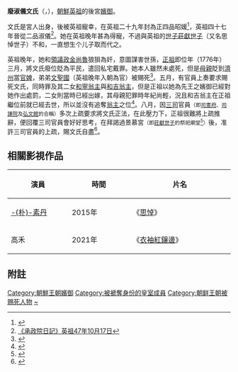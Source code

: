 '''廢淑儀文氏'''（'''{{lang|ko|폐숙의 문씨}}'''，{{bd|？||1776年|}}），[[朝鮮英祖|朝鮮英祖]]的後宮[[嬪御|嬪御]]。

文氏是宮人出身，後被英祖寵幸，在英祖二十九年封為正四品昭媛<ref>{{Cite web |url=http://sillok.history.go.kr/id/kua_12902008_004 |title=《英祖實錄》79卷，29年（1753）2月8日紀錄四 |access-date=2016-07-13 |archive-date=2021-04-07 |archive-url=https://web.archive.org/web/20210407170155/http://sillok.history.go.kr/id/kua_12902008_004 |dead-url=no }}</ref>，英祖四十七年晉從二品淑儀<ref>[http://sjw.history.go.kr/url.jsp?ID=SJW-F47100170-00700 《承政院日記》英祖47年10月17日]</ref>。她在英祖晚年甚為得寵，不過與英祖的[[世子|世子]][[莊獻世子|莊獻世子]]（又名思悼世子）不和，一直想生个儿子取而代之。

英祖晚年，她和[[領議政|領議政]][[金尚魯|金尚魯]]狼狽為奸，意圖謀害世孫，[[朝鮮正祖|正祖]]即位年（1776年）三月，將文氏廢位貶為平民，遣回私宅戴罪。她本人雖然未處死，但是[[母親|母親]]貶到[[济州岛|濟州]]當[[官婢|官婢]]，弟弟[[文聖國|文聖國]]（英祖晚年入朝為官）被賜死<ref>{{Cite web |url=http://sillok.history.go.kr/id/kva_10003030_002 |title=《正祖實錄》1卷，卽位年（1776）3月30日紀錄二 |access-date=2017-05-28 |archive-date=2021-04-07 |archive-url=https://web.archive.org/web/20210407164919/http://sillok.history.go.kr/id/kva_10003030_002 |dead-url=no }}</ref>。五月，有官員上奏要求賜死文氏，同時罪及其二女[[和寧翁主|和寧翁主]]與[[和吉翁主|和吉翁主]]，但是正祖以她為先王之嬪御已經對她作出處罰，二女則當時已經出嫁，其母親犯罪時年紀尚輕，況且和吉翁主在正祖繼位前就已經去世，所以並沒有追奪[[翁主|翁主]]之位<ref>{{Cite web |url=http://sillok.history.go.kr/id/kva_10005014_001 |title=《正祖實錄》1卷，卽位年（1776）5月14日紀錄一 |access-date=2017-05-28 |archive-date=2021-04-07 |archive-url=https://web.archive.org/web/20210407164840/http://sillok.history.go.kr/id/kva_10005014_001 |dead-url=no }}</ref>。八月，因[[三司|三司]]官員<small>（即[[司憲府|司憲府]]、[[司諫院|司諫院]]及[[弘文館_(朝鮮王朝)|弘文館]]的合稱）</small>多次上疏要求將文氏正法，在此壓力下，正祖很難將上疏推辭，便回覆三司官員會好好思考，在拜謁過景慕宮<small>（即[[莊獻世子|莊獻世子]]的祭祀廟堂<ref>{{Cite web |url=http://db.itkc.or.kr/dir/item?itemId=GO#/dir/node?dataId=ITKC_GP_1454A_0010_010_0010 |title=景慕宮圖說 |access-date=2017-06-07 |archive-date=2021-10-10 |archive-url=https://web.archive.org/web/20211010105423/https://db.itkc.or.kr/dir/item?itemId=GO#/dir/node?dataId=ITKC_GP_1454A_0010_010_0010 |dead-url=no }}</ref>）</small>後，准許三司官員的上疏，賜文氏自盡<ref>{{Cite web |url=http://sillok.history.go.kr/id/kva_10008010_001 |title=《正祖實錄》2卷，正祖卽位年（1776年）8月10日紀錄一 |access-date=2017-05-28 |archive-date=2021-04-10 |archive-url=https://web.archive.org/web/20210410051430/http://sillok.history.go.kr/id/kva_10008010_001 |dead-url=no }}</ref>。

==相關影視作品==
{|class="wikitable" width="60%" 
|-
!  演員
!  時間
!  片名
|-
|  style="width:12%"|[[朴素丹|-{朴}-素丹]]
|  style="width:12%"|2015年
|  style="width:20%"|《[[思悼|思悼]]》
|-
|  style="width:12%"|高禾
|  style="width:12%"|2021年
|  style="width:20%"|《[[衣袖紅鑲邊|衣袖紅鑲邊]]》
|}

== 附註 ==
{{reflist}}


[[Category:朝鮮王朝嬪御|Category:朝鮮王朝嬪御]]
[[Category:被褫奪身份的皇室成員|Category:被褫奪身份的皇室成員]]
[[Category:朝鲜王朝被赐死人物|Category:朝鲜王朝被赐死人物]]
[[Category:文姓|~]]